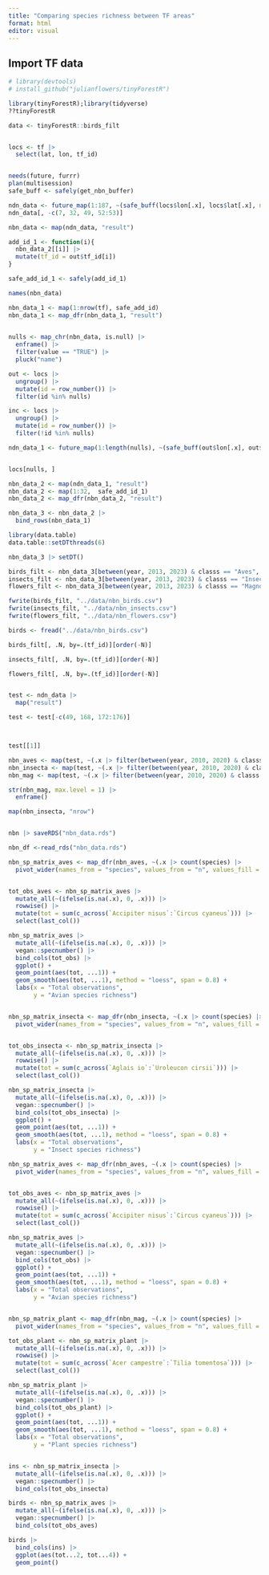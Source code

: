 ```yaml
---
title: "Comparing species richness between TF areas"
format: html
editor: visual
---
```


## Import TF data

```r

# library(devtools)
# install_github("julianflowers/tinyForestR")

library(tinyForestR);library(tidyverse)
??tinyForestR

data <- tinyForestR::birds_filt



```

```r

locs <- tf |>
  select(lat, lon, tf_id) 


needs(future, furrr)
plan(multisession)
safe_buff <- safely(get_nbn_buffer)

ndn_data <- future_map(1:187, ~(safe_buff(locs$lon[.x], locs$lat[.x], n = 30000L)), .progress = TRUE)
ndn_data[, -c(7, 32, 49, 52:53)]

nbn_data <- map(ndn_data, "result") 

add_id_1 <- function(i){
  nbn_data_2[[i]] |>
  mutate(tf_id = out$tf_id[i])
}

safe_add_id_1 <- safely(add_id_1)

names(nbn_data)

nbn_data_1 <- map(1:nrow(tf), safe_add_id)
nbn_data_1 <- map_dfr(nbn_data_1, "result") 
 

nulls <- map_chr(nbn_data, is.null) |>
  enframe() |>
  filter(value == "TRUE") |>
  pluck("name")

out <- locs |>
  ungroup() |>
  mutate(id = row_number()) |>
  filter(id %in% nulls)

inc <- locs |>
  ungroup() |>
  mutate(id = row_number()) |>
  filter(!id %in% nulls)

ndn_data_1 <- future_map(1:length(nulls), ~(safe_buff(out$lon[.x], out$lat[.x], n = 30000L)), .progress = TRUE)


locs[nulls, ]

nbn_data_2 <- map(ndn_data_1, "result") 
nbn_data_2 <- map(1:32,  safe_add_id_1)
nbn_data_2 <- map_dfr(nbn_data_2, "result")

nbn_data_3 <- nbn_data_2 |>
  bind_rows(nbn_data_1)

library(data.table)
data.table::setDTthreads(6)

nbn_data_3 |> setDT()

birds_filt <- nbn_data_3[between(year, 2013, 2023) & classs == "Aves", ]
insects_filt <- nbn_data_3[between(year, 2013, 2023) & classs == "Insecta", ]
flowers_filt <- nbn_data_3[between(year, 2013, 2023) & classs == "Magnoliopsida", ]

fwrite(birds_filt, "../data/nbn_birds.csv")
fwrite(insects_filt, "../data/nbn_insects.csv")
fwrite(flowers_filt, "../data/nbn_flowers.csv")

birds <- fread("../data/nbn_birds.csv")

birds_filt[, .N, by=.(tf_id)][order(-N)]

insects_filt[, .N, by=.(tf_id)][order(-N)]

flowers_filt[, .N, by=.(tf_id)][order(-N)]



```

```r



test <- ndn_data |>
  map("result") 

test <- test[-c(49, 168, 172:176)]



test[[1]]

nbn_aves <- map(test, ~(.x |> filter(between(year, 2010, 2020) & classs == "Aves")))
nbn_insecta <- map(test, ~(.x |> filter(between(year, 2010, 2020) & classs == "Insecta")))
nbn_mag <- map(test, ~(.x |> filter(between(year, 2010, 2020) & classs == "Magnoliopsida")))

str(nbn_mag, max.level = 1) |>
  enframe()

map(nbn_insecta, "nrow")


nbn |> saveRDS("nbn_data.rds")

nbn_df <-read_rds("nbn_data.rds")

nbn_sp_matrix_aves <- map_dfr(nbn_aves, ~(.x |> count(species) |>
  pivot_wider(names_from = "species", values_from = "n", values_fill = 0)))


tot_obs_aves <- nbn_sp_matrix_aves |>
  mutate_all(~(ifelse(is.na(.x), 0, .x))) |>
  rowwise() |>
  mutate(tot = sum(c_across(`Accipiter nisus`:`Circus cyaneus`))) |>
  select(last_col())

nbn_sp_matrix_aves |>
  mutate_all(~(ifelse(is.na(.x), 0, .x))) |>
  vegan::specnumber() |>
  bind_cols(tot_obs) |>
  ggplot() +
  geom_point(aes(tot, ...1)) +
  geom_smooth(aes(tot, ...1), method = "loess", span = 0.8) +
  labs(x = "Total observations", 
       y = "Avian species richness")


nbn_sp_matrix_insecta <- map_dfr(nbn_insecta, ~(.x |> count(species) |>
  pivot_wider(names_from = "species", values_from = "n", values_fill = 0)))


tot_obs_insecta <- nbn_sp_matrix_insecta |>
  mutate_all(~(ifelse(is.na(.x), 0, .x))) |> 
  rowwise() |>
  mutate(tot = sum(c_across(`Aglais io`:`Uroleucon cirsii`))) |>
  select(last_col())

nbn_sp_matrix_insecta |>
  mutate_all(~(ifelse(is.na(.x), 0, .x))) |>
  vegan::specnumber() |>
  bind_cols(tot_obs_insecta) |>
  ggplot() +
  geom_point(aes(tot, ...1)) +
  geom_smooth(aes(tot, ...1), method = "loess", span = 0.8) +
  labs(x = "Total observations", 
       y = "Insect species richness")

nbn_sp_matrix_aves <- map_dfr(nbn_aves, ~(.x |> count(species) |>
  pivot_wider(names_from = "species", values_from = "n", values_fill = 0)))


tot_obs_aves <- nbn_sp_matrix_aves |>
  mutate_all(~(ifelse(is.na(.x), 0, .x))) |>
  rowwise() |>
  mutate(tot = sum(c_across(`Accipiter nisus`:`Circus cyaneus`))) |>
  select(last_col())

nbn_sp_matrix_aves |>
  mutate_all(~(ifelse(is.na(.x), 0, .x))) |>
  vegan::specnumber() |>
  bind_cols(tot_obs) |>
  ggplot() +
  geom_point(aes(tot, ...1)) +
  geom_smooth(aes(tot, ...1), method = "loess", span = 0.8) +
  labs(x = "Total observations", 
       y = "Avian species richness")


nbn_sp_matrix_plant <- map_dfr(nbn_mag, ~(.x |> count(species) |>
  pivot_wider(names_from = "species", values_from = "n", values_fill = 0)))

tot_obs_plant <- nbn_sp_matrix_plant |>
  mutate_all(~(ifelse(is.na(.x), 0, .x))) |> 
  rowwise() |>
  mutate(tot = sum(c_across(`Acer campestre`:`Tilia tomentosa`))) |>
  select(last_col())

nbn_sp_matrix_plant |>
  mutate_all(~(ifelse(is.na(.x), 0, .x))) |>
  vegan::specnumber() |>
  bind_cols(tot_obs_plant) |>
  ggplot() +
  geom_point(aes(tot, ...1)) +
  geom_smooth(aes(tot, ...1), method = "loess", span = 0.8) +
  labs(x = "Total observations", 
       y = "Plant species richness")


ins <- nbn_sp_matrix_insecta |>
  mutate_all(~(ifelse(is.na(.x), 0, .x))) |>
  vegan::specnumber() |>
  bind_cols(tot_obs_insecta)

birds <- nbn_sp_matrix_aves |>
  mutate_all(~(ifelse(is.na(.x), 0, .x))) |>
  vegan::specnumber() |>
  bind_cols(tot_obs_aves)

birds |>
  bind_cols(ins) |>
  ggplot(aes(tot...2, tot...4)) +
  geom_point()

```
